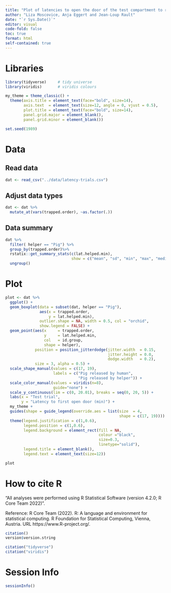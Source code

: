 ```yaml
---
title: "Plot of latencies to open the door of the test compartment to release the trapped pig"
author: "Liza Moscovice, Anja Eggert and Jean-Loup Rault"
date: "`r Sys.Date()`" 
editor: visual
code-fold: false
toc: true
format: html
self-contained: true
---
```


# Libraries

```r
library(tidyverse)     # tidy universe
library(viridis)       # viridis colours
```

```r
my_theme = theme_classic() +
  theme(axis.title = element_text(face="bold", size=14),
        axis.text  = element_text(size=12, angle = 0, vjust = 0.5),
        plot.title = element_text(face="bold", size=14),
        panel.grid.major = element_blank(),
        panel.grid.minor = element_blank())
```

```r
set.seed(1989)
```

# Data

## Read data

```r
dat <- read_csv("../data/latency-trials.csv")
```

## Adjust data types

```r
dat <- dat %>% 
  mutate_at(vars(trapped.order), ~as.factor(.))
```

## Data summary

```r
dat %>% 
  filter( helper == "Pig") %>% 
  group_by(trapped.order)%>%
  rstatix::get_summary_stats(c(lat.helped.min), 
                             show = c("mean", "sd", "min", "max", "median", "iqr")) %>% 
  ungroup()
```

# Plot

```r
plot <- dat %>%
  ggplot() +
  geom_boxplot(data = subset(dat, helper == "Pig"),
               aes(x = trapped.order, 
                   y = lat.helped.min),
               outlier.shape = NA, width = 0.5, col = "orchid", 
               show.legend = FALSE) +
  geom_point(aes(x     = trapped.order, 
                 y     = lat.helped.min,
                 col   = id.group,
                 shape = helper),
             position = position_jitterdodge(jitter.width  = 0.15,
                                             jitter.height = 0.0,
                                             dodge.width   = 0.2),
             size = 3, alpha = 0.5) +
  scale_shape_manual(values = c(17, 19),
                     labels = c("Pig released by human", 
                                "Pig released by helper")) +
  scale_color_manual(values = viridis(n=8),
                     guide="none") +
  scale_y_continuous(lim = c(0, 20.01), breaks = seq(0, 20, 5)) +
  labs(x = "Test trial",
       y = "Latency to first open door (min)") +
  my_theme +
  guides(shape = guide_legend(override.aes = list(size  = 4,
                                                  shape = c(17, 19)))) +
  theme(legend.justification = c(1,0.6),
        legend.position = c(1,0.6),
        legend.background = element_rect(fill = NA,
                                         colour ="black",
                                         size=0.3,
                                         linetype="solid"),
        legend.title = element_blank(),
        legend.text = element_text(size=12))
```

```r
plot
```

# How to cite R

"All analyses were performed using R Statistical Software (version 4.2.0; R Core Team 2022)".

Reference: R Core Team (2022). R: A language and environment for statistical computing. R Foundation for Statistical Computing, Vienna, Austria. URL https://www.R-project.org/.

```r
citation()
version$version.string
```

```r
citation("tidyverse")
citation("viridis")
```

# Session Info

```r
sessionInfo()
```
